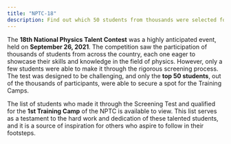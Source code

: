 ```yaml
---
title: "NPTC-18"
description: Find out which 50 students from thousands were selected for the 1st Training Camps through the NSTC Screening Test held on September 26, 2021.
---
```


The **18th National Physics Talent Contest** was a highly anticipated event, held on **September 26, 2021**.
The competition saw the participation of thousands of students from across the country,
each one eager to showcase their skills and knowledge in the field of physics. However,
only a few students were able to make it through the rigorous screening process.
The test was designed to be challenging, and only the **top 50 students**, out of the thousands of participants,
were able to secure a spot for the Training Camps.

The list of students who made it through the Screening Test and qualified for the **1st Training Camp** of the NPTC is available to view. This list serves as a testament to the hard work and dedication of these talented students, and it is a source of inspiration for others who aspire to follow in their footsteps.

<GDriveIframe src="https://drive.google.com/file/u/0/d/1d5Y8otHb99O0Ys57FeJJ_JTSBBQ64IXP/preview" />
